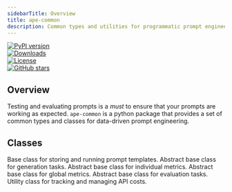 ```yaml
---
sidebarTitle: Overview
title: ape-common
description: Common types and utilities for programmatic prompt engineering.
---
```


<div
  className="flex flex-row justify-start items-center"
  style={{ gap: "0.7rem", height: "1rem" }}
>
  <div className="w-fit">
    <a href="https://pypi.org/project/ape-common/" target="_blank">
      <img
        src="https://img.shields.io/pypi/v/ape-common.svg"
        alt="PyPI version"
        noZoom
      />
    </a>
  </div>
  <div className="w-fit">
    <a href="https://pepy.tech/project/ape-common" target="_blank">
      <img
        src="https://static.pepy.tech/badge/ape-common"
        alt="Downloads"
        noZoom
      />
    </a>
  </div>
  <div className="w-fit">
    <a
      href="https://github.com/weavel-ai/Ape/blob/main/LICENSE"
      target="_blank"
    >
      <img
        src="https://img.shields.io/pypi/l/ape-common.svg"
        alt="License"
        noZoom
      />
    </a>
  </div>
  <div className="w-fit">
    <a href="https://github.com/weavel-ai/Ape" target="_blank">
      <img
        src="https://img.shields.io/github/stars/weavel-ai/Ape.svg?style=social"
        alt="GitHub stars"
        noZoom
      />
    </a>
  </div>
</div>

## Overview

Testing and evaluating prompts is a _must_ to ensure that your prompts are working as expected. `ape-common` is a python package that provides a set of common types and classes for data-driven prompt engineering.

## Classes

<CardGroup>
  <Card
    title="Prompt"
    icon="file-lines"
    href="/sdk-reference/ape-common/prompt"
  >
    Base class for storing and running prompt templates.
  </Card>
  <Card
    title="BaseGenerate"
    icon="code"
    href="/sdk-reference/ape-common/generator/base-generator"
  >
    Abstract base class for generation tasks.
  </Card>
  <Card
    title="BaseMetric"
    icon="chart-simple"
    href="/sdk-reference/ape-common/metric/base-metric"
  >
    Abstract base class for individual metrics.
  </Card>
  <Card
    title="BaseGlobalMetric"
    icon="chart-line"
    href="/sdk-reference/ape-common/global-metric/base-global-metric"
  >
    Abstract base class for global metrics.
  </Card>
  <Card
    title="BaseEvaluator"
    icon="clipboard-check"
    href="/sdk-reference/ape-common/evaluator"
  >
    Abstract base class for evaluation tasks.
  </Card>
  <Card
    title="CostTracker"
    icon="money-bill-wave"
    href="/sdk-reference/ape-common/cost-tracker"
  >
    Utility class for tracking and managing API costs.
  </Card>
</CardGroup>

